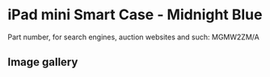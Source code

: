 # iPad mini Smart Case - Midnight Blue

Part number, for search engines, auction websites and such: MGMW2ZM/A

## Image gallery

<div style={{ width: "768px" }}>
  <GalleryComponent
    images={[
      {
        original: "/everysource/MGMW2",
        thumbnail: "/everypreview/MGMW2",
      },
      {
        original: "/everysource/MGMW2_AV1_GOLD",
        thumbnail: "/everypreview/MGMW2_AV1_GOLD",
      },
      {
        original: "/everysource/MGMW2_AV1_SILVER",
        thumbnail: "/everypreview/MGMW2_AV1_SILVER",
      },
      {
        original: "/everysource/MGMW2_AV1_SPACE_GRAY",
        thumbnail: "/everypreview/MGMW2_AV1_SPACE_GRAY",
      },
      {
        original: "/everysource/MGMW2_AV2",
        thumbnail: "/everypreview/MGMW2_AV2",
      },
      {
        original: "/everysource/MGMW2_AV3",
        thumbnail: "/everypreview/MGMW2_AV3",
      },
      {
        original: "/everysource/MGMW2_AV4",
        thumbnail: "/everypreview/MGMW2_AV4",
      },
      {
        original: "/everysource/MGMW2_AV5",
        thumbnail: "/everypreview/MGMW2_AV5",
      },
      {
        original: "/everysource/MGMW2_AV6",
        thumbnail: "/everypreview/MGMW2_AV6",
      }
    ]}
  />
</div>